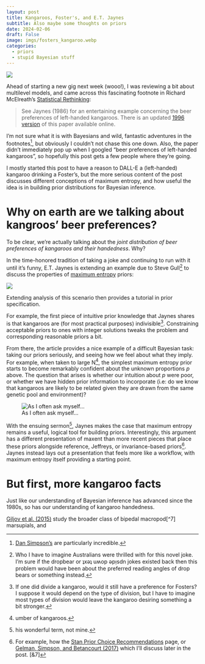 ```yaml
---
layout: post
title: Kangaroos, Foster's, and E.T. Jaynes
subtitle: Also maybe some thoughts on priors
date: 2024-02-06
draft: False
image: imgs/fosters_kangaroo.webp
categories:
  - priors
  - stupid Bayesian stuff
---
```


![](imgs/fosters_kangaroo.webp){fig-align="center"}

Ahead of starting a new gig next week (wooo!), I was reviewing a bit about
multilevel models, and came across this fascinating footnote in Richard McElreath's
[Statistical Rethinking](https://xcelab.net/rm/statistical-rethinking/):

> See Jaynes (1986) for an entertaining example concerning the beer preferences
of left-handed kangaroos. There is an updated [1996 version](https://bayes.wustl.edu/etj/articles/cmonkeys.pdf) of this paper available
online.

I'm not sure what it is with Bayesians and wild, fantastic adventures in the footnotes[^1], but obviously
I couldn't not chase this one down. Also, the paper didn't immediately pop
up when I googled "beer preferences of left-handed kangaroos", so hopefully this post
gets a few people where they're going.

I mostly started this post to have a reason to DALL-E a (left-handed) kangaroo
drinking a Foster's, but the more serious content of the post discusses different
conceptions of maximum entropy, and how useful the idea is in building prior
distributions for Bayesian inference.


# Why on earth are we talking about kangroos' beer preferences?

To be clear, we're actually talking about the *joint distribution of beer preferences of kangaroos
and their handedness*. Why?

In the time-honored tradition of taking a joke and continuing to run with it
until it's funny, E.T. Jaynes is extending an example due to Steve Gull[^2] to discuss
the properties of [maximum entropy](https://en.wikipedia.org/wiki/Principle_of_maximum_entropy) priors:


![](imgs/problem_setup.png){fig-align="center"}

Extending analysis of this scenario then
provides a tutorial in prior specification.

For example, the first piece of intuitive prior knowledge that Jaynes shares
is that kangaroos are (for most practical purposes) indivisible[^3]. Constraining acceptable priors
to ones with integer solutions tweaks the problem and corresponding reasonable
priors a bit.

From there, the article provides a nice example of a difficult Bayesian task:
taking our priors seriously, and seeing how we feel about what they imply. For example, when
taken to large N[^4], the simplest maximum entropy prior starts to become
remarkably confident about the unknown proportions $p$ above. The question that arises
is whether our intuition about $p$ were poor, or whether we have hidden prior
information to incorporate (i.e: do we know that kangaroos are likely to be
related given they are drawn from the same genetic pool and environment)?

![As I often ask myself...](imgs/hidden_kangaroo_knowledge.png){fig-align="center"}

With the ensuing sermon[^5], Jaynes makes the case that maximum entropy remains
a useful, logical tool for building priors. Interestingly, this argument has a
different presentation of maxent than more recent pieces that place these priors alongside
reference, Jeffreys, or invariance-based priors[^6]. Jaynes instead lays out
a presentation that feels more like a workflow, with maximum entropy itself
providing a starting point.

# But first, more kangaroo facts

Just like our understanding of Bayesian inference has advanced since the 1980s,
so has our understanding of kangaroo handedness.

[Giljov et al. (2015)](https://www.cell.com/current-biology/fulltext/S0960-9822(15)00617-X#articleInformation)
study the broader class of bipedal macropod[^7] marsupials, and 



[^1]: [Dan Simpson's](https://dansblog.netlify.app/) are particularly incredible.
[^2]: Who I have to imagine Australians were thrilled with for this novel joke. I'm
sure if the dropbear or  ʇxǝʇ uʍop ǝpᴉsdn jokes existed back then this problem
would have been about the preferred reading angles of drop bears or something instead.
[^3]: If one did divide a kangaroo, would it still have a preference for Fosters?
I suppose it would depend on the type of division, but I have to imagine most
types of division would leave the kangaroo desiring something a bit stronger.
[^4]: umber of kangaroos.
[^5]: his wonderful term, not mine.
[^6]: For example, how the [Stan Prior Choice Recommendations](https://github.com/stan-dev/stan/wiki/Prior-Choice-Recommendations#general-principles) page, or [Gelman, Simpson, and Betancourt (2017)](https://www.mdpi.com/1099-4300/19/10/555) which I'll discuss later in the post.
[&7]
